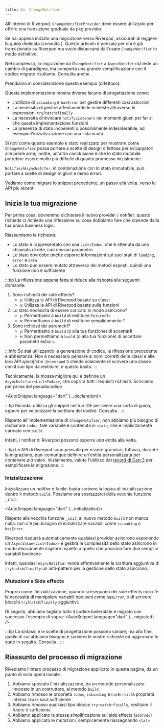 ```yaml
---
title: Da `ChangeNotifier`
---
```




All'interno di Riverpod, `ChangeNotifierProvider` deve essere utilizzato per offrire una transizione 
graduale da pkg:provider.

Se hai appena iniziato una migrazione verso Riverpod, assicurati di leggere la guida dedicata 
(consulta <Link documentID="from_provider/quickstart" />).
Questo articolo è pensata per chi è già transizionato su Riverpod ma vuole distaccarsi dall'usare 
`ChangeNotifier` in modo definitivo.

Nel complesso, la migrazione da `ChangeNotifier` a `AsyncNotifer` richiede un cambio di paradigma, 
ma comporta una grande semplificazione con il codice migrato risultante. 
Consulta anche <Link documentID="concepts/why_immutability" />.

Prendiamo in considerazione questo esempio (difettoso):
<AutoSnippet raw={old} />

Questa implementazione mostra diverse lacune di progettazione come:
- L'utilizzo di `isLoading` e `hasError` per gestire differenti casi asincroni
- La necessita di gestire attentamente le richieste attraverso le espressioni `try`/`catch`/`finally`
- La necessita di invocare `notifyListeners` nei momenti giusti per far sì che questa implementazione funzioni
- La presenza di stato incoerenti o possibilmente indesiderabile, ad esempio l'inizializzazione con una lista vuota

Si noti come questo esempio è stato realizzato per mostrare come `ChangeNotifier` possa portare a scelte 
di design difettose per sviluppatori alle prime armi; inoltre, un'altra conclusione è che lo stato mutabile 
potrebbe essere molto più difficile di quanto promesso inizialmente.

`Notifier`/`AsyncNotifer`, in combinazione con lo stato immutabile, può portare a scelte di design migliori 
e meno errori.

Vediamo come migrare lo snippet precedente, un passo alla volta, verso le API più recenti

## Inizia la tua migrazione

Per prima cosa, dovremmo dichiarare il nuovo provider / notifier: questo richiede ci richiede una riflessione 
su cosa dobbiamo fare che dipende dalla tua unica business logic.

Riassumiamo le richieste:
- Lo stato è rappresentato con una `List<Todo>`, che è ottenuta da una chiamata di rete, con nessun parametro
- Lo stato dovrebbe *anche* esporre informazioni sui suoi stati di `loading`, `error` e `data`
- Lo stato può essere mutato attraverso dei metodi esposti, quindi una funzione non è sufficiente

:::tip
La riflessione appena fatta si riduce alla risposta alle seguenti domande:
1. Sono richiesti dei side effects?
    - `y`: Utilizza le API di Riverpod basate su classi
    - `n`: Utilizza le API di Riverpod basate sulle funzioni
2. Lo stato necessita di essere caricato in modo asincrono?
    - `y`: Permettiamo a `build` di restituire `Future<T>`
    - `n`: Permettiamo a `build` di restituire semplicemente `T`
1. Sono richiesti dei parametri?
    - `y`: Permettiamo a `build` (o alla tua funzione) di accettarli
    - `n`: Non permettiamo a `build` (o alla tua funzione) di accettare parametri extra
:::

:::info
Se stai utilizzando la generazione di codice, la riflessione precedente è abbastanza.
Non è necessario pensare ai nomi corretti delle classi e alle loro API *specifiche*.
`@riverpod` ti chiede solamente di scrivere una classe con il suo tipo da restituire, e questo basta.
:::

Tecnicamente, la mossa migliore qui è definire un `AsyncNotifier<List<Todo>>`, 
che coprirà tutti i requisiti richiesti. Scriviamo per prima del pseudocodice.

<AutoSnippet language="dart" {...declaration}></AutoSnippet>

:::tip
Ricorda: utilizza gli snippet nel tuo IDE per avere una sorta di guida, oppure per velocizzare la scrittura del codice.
Consulta <Link documentID="introduction/getting_started" hash="andando-oltre-installazione-di-snippet-di-codice" />.
:::

Rispetto all'implementazione di `ChangeNotifier`, non abbiamo più bisogno di dichiarare `todos`;
tale variabile è contenuta in `state`, che è implicitamente caricato con `build`.

Infatti, i notifier di Riverpod possono esporre *una* entità alla volta.

:::tip
Le API di Riverpod sono pensate per essere granulari, tuttavia, durante la migrazione, puoi comunque definire 
un'entità personalizzata per contenere più valori. Inizialmente, valuta l'utilizzo dei 
[record di Dart 3](https://dart.dev/language/records) per semplificare la migrazione.
:::

### Inizializzazione

Inizializzare un notifier è facile: basta scrivere la logica di inizializzazione dentro il metodo `build`.
Possiamo ora sbarazzarci della vecchia funzione `_init`.

<AutoSnippet language="dart" {...initialization}></AutoSnippet>

Rispetto alla vecchia funzone `_init`, al nuovo metodo `build` non manca nulla: non c'è più bisogno di 
inizializzare variabili come `isLoading` o `hasError`.

Riverpod tradurrà automaticamente qualsiasi provider asincrono esponendo un `AsyncValue<List<Todo>>` e 
gestirà le complessità dello stato asincrono in modo decisamente migliore rispetto a quello che possono fare 
due semplici variabili booleane.

Infatti, qualsiasi `AsyncNotifier` rende effettivamente la scrittura aggiuntiva di `try`/`catch`/`finally` 
un anti-pattern per la gestione dello stato asincrono.

### Mutazioni e Side effects

Proprio come l'inizializzazione, quando si eseguono dei side effects non c'è la necessità di manipolare 
variabili booleani come `hasError`, o di scrivere blocchi `try`/`catch`/`finally` aggiuntivi.

Di seguito, abbiamo tagliato tutto il codice boilerplate e migrato con successo l'esempio di sopra:
<AutoSnippet language="dart" {...migrated} />

:::tip
La sintassi e le scelte di progettazione possono variare, ma alla fine, quello di cui abbiamo bisogno 
è scrivere le nostre richieste ed aggiornare lo stato in seguito. 
Consulta <Link documentID="essentials/side_effects" />.
:::

## Riassunto del processo di migrazione

Rivediamo l'intero processo di migrazione applicato in questa pagina, da un punto di vista operazionale.

1. Abbiamo spostato l'inizializzazione, da un metodo personalizzato invocato in un costruttore, al metodo `build`
2. Abbiamo rimosso le proprietà `todos`, `isLoading` e `hasError`: la proprietà interna `state` sarà sufficiente
3. Abbiamo rimosso qualsiasi tipo blocco `try`-`catch`-`finally`, restituire il future è sufficiente
4. Abbiamo applicato la stessa simplificazione sui side effects (`addTodo`)
5. Abbiamo applicato le mutazioni, semplicemente riassegnando `state`
